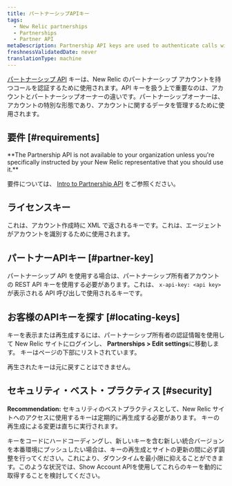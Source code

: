```yaml
---
title: パートナーシップAPIキー
tags:
  - New Relic partnerships
  - Partnerships
  - Partner API
metaDescription: Partnership API keys are used to authenticate calls with partnership accounts in New Relic.
freshnessValidatedDate: never
translationType: machine
---
```


[パートナーシップ API](/docs/new-relic-partnerships/partner-integration-guide/partner-account-maintenance/partner-api/) キーは、New Relic のパートナーシップ アカウントを持つコールを認証するために使用されます。API キーを扱う上で重要なのは、アカウントとパートナーシップオーナーの違いです。パートナーシップオーナーは、アカウントの特別な形態であり、アカウントに関するデータを管理するために使用されます。

## 要件 [#requirements]

<DNT>
  **The Partnership API is not available to your organization unless you're specifically instructed by your New Relic representative that you should use it.**
</DNT>

要件については、 [Intro to Partnership API](/docs/new-relic-partnerships/partner-integration-guide/partner-account-maintenance/partner-api/) をご参照ください。

## ライセンスキー

これは、アカウント作成時に XML で返されるキーです。これは、エージェントがアカウントを識別するために使用されます。

## パートナーAPIキー [#partner-key]

パートナーシップ API を使用する場合は、パートナーシップ所有者アカウントの REST API キーを使用する必要があります。これは、 `x-api-key: <api key>`が表示される API 呼び出しで使用されるキーです。

## お客様のAPIキーを探す [#locating-keys]

キーを表示または再生成するには、パートナーシップ所有者の認証情報を使用して New Relic サイトにログインし、 <DNT>**Partnerships > Edit settings**</DNT>に移動します。 キーはページの下部にリストされています。

<Callout variant="caution">
  再生されたキーは元に戻すことはできません。
</Callout>

## セキュリティ・ベスト・プラクティス [#security]

<DNT>**Recommendation:**</DNT> セキュリティのベストプラクティスとして、New Relic サイトへのアクセスに使用するキーは定期的に再生成する必要があります。 キーの再生成による変更は直ちに実行されます。

キーをコードにハードコーディングし、新しいキーを含む新しい統合バージョンを本番環境にプッシュしたい場合は、キーの再生成とサイトの更新の間に必ず調整を行ってください。これにより、ダウンタイムを最小限に抑えることができます。このような状況では、Show Account APIを使用してこれらのキーを動的に取得することを検討してください。